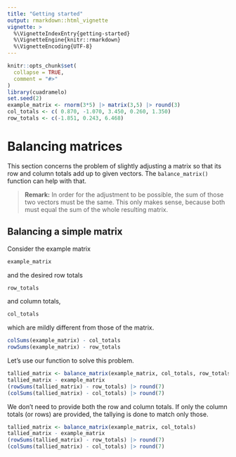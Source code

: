```yaml
---
title: "Getting started"
output: rmarkdown::html_vignette
vignette: >
  %\VignetteIndexEntry{getting-started}
  %\VignetteEngine{knitr::rmarkdown}
  %\VignetteEncoding{UTF-8}
---
```


```r
knitr::opts_chunk$set(
  collapse = TRUE,
  comment = "#>"
)
library(cuadramelo)
set.seed(2)
example_matrix <- rnorm(3*5) |> matrix(3,5) |> round(3)
col_totals <- c( 0.870, -1.070, 3.450, 0.260, 1.350)
row_totals <- c(-1.851, 0.243, 6.468)
```
# Balancing matrices

This section concerns the problem of slightly adjusting a matrix so that
its row and column totals add up to given vectors. The `balance_matrix()`
function can help with that.

> **Remark:** In order for the adjustment to be possible, the sum of those
two vectors must be the same. This only makes sense, because both must equal
the sum of the whole resulting matrix.

## Balancing a simple matrix

Consider the example matrix

```r
example_matrix
```

and the desired row totals

```r
row_totals
```

and column totals,

```r
col_totals
```


which are mildly different from those of the matrix.

```r
colSums(example_matrix) - col_totals
rowSums(example_matrix) - row_totals
```

Let's use our function to solve this problem.

```r
tallied_matrix <- balance_matrix(example_matrix, col_totals, row_totals)
tallied_matrix - example_matrix
(rowSums(tallied_matrix) - row_totals) |> round(7)
(colSums(tallied_matrix) - col_totals) |> round(7)
```

We don't need to provide both the row and column totals. If only the
column totals (or rows) are provided, the tallying is done to match only those.

```r
tallied_matrix <- balance_matrix(example_matrix, col_totals)
tallied_matrix - example_matrix
(rowSums(tallied_matrix) - row_totals) |> round(7)
(colSums(tallied_matrix) - col_totals) |> round(7)
```
